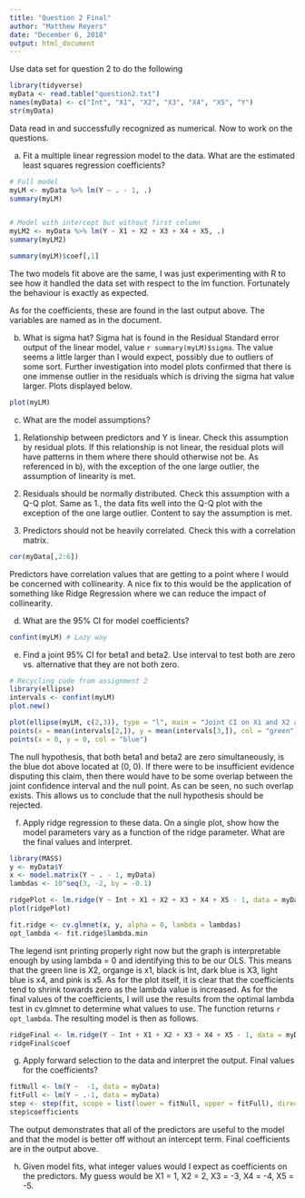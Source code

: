 ```yaml
---
title: "Question 2 Final"
author: "Matthew Reyers"
date: "December 6, 2018"
output: html_document
---
```


Use data set for question 2 to do the following

```r
library(tidyverse)
myData <- read.table("question2.txt")
names(myData) <- c("Int", "X1", "X2", "X3", "X4", "X5", "Y")
str(myData)
```

Data read in and successfully recognized as numerical. Now to work on the questions.

a) Fit a multiple linear regression model to the data. What are the estimated least squares regression coefficients?
```r
# Full model
myLM <- myData %>% lm(Y ~ . - 1, .)
summary(myLM)


# Model with intercept but without first column
myLM2 <- myData %>% lm(Y ~ X1 + X2 + X3 + X4 + X5, .)
summary(myLM2)

summary(myLM)$coef[,1]
```
The two models fit above are the same, I was just experimenting with R to see how it handled the data set with respect to the lm function. Fortunately the behaviour is exactly as expected.

As for the coefficients, these are found in the last output above. The variables are named as in the document. 

b) What is sigma hat?
Sigma hat is found in the Residual Standard error output of the linear model, value `r summary(myLM)$sigma`. The value seems a little larger than I would expect, possibly due to outliers of some sort. Further investigation into model plots confirmed that there is one immense outlier in the residuals which is driving the sigma hat value larger. Plots displayed below.
```r
plot(myLM)
```


c) What are the model assumptions?
1. Relationship between predictors and Y is linear. Check this assumption by residual  plots. If this relationship is not linear, the residual plots will have patterns in them where there should otherwise not be. As referenced in b), with the exception of the one large outlier, the assumption of linearity is met.

2. Residuals should be normally distributed. Check this assumption with a Q-Q plot. Same as 1., the data fits well into the Q-Q plot with the exception of the one large outlier. Content to say the assumption is met.

3. Predictors should not be heavily correlated. Check this with a correlation matrix.
```r
cor(myData[,2:6])
```
Predictors have correlation values that are getting to a point where I would be concerned with collinearity. A nice fix to this would be the application of something like Ridge Regression where we can reduce the impact of collinearity. 

d) What are the 95% CI for model coefficients?
```r
confint(myLM) # Lazy way

```

e) Find a joint 95% CI for beta1 and beta2. Use interval to test both are zero vs. alternative that they are not both zero.
```r
# Recycling code from assignment 2
library(ellipse)
intervals <- confint(myLM)
plot.new()

plot(ellipse(myLM, c(2,3)), type = "l", main = "Joint CI on X1 and X2 against null", xlim = c(0, 1.2), ylim = c(0, 2.2))
points(x = mean(intervals[2,]), y = mean(intervals[3,]), col = "green")
points(x = 0, y = 0, col = "blue")

```
The null hypothesis, that both beta1 and beta2 are zero simultaneously, is the blue dot above located at (0, 0). If there were to be insufficient evidence disputing this claim, then there would have to be some overlap between the joint confidence interval and the null point. As can be seen, no such overlap exists. This allows us to conclude that the null hypothesis should be rejected.


f) Apply ridge regression to these data. On a single plot, show how the model parameters vary as a function of the ridge parameter. What are the final values and interpret.
```r
library(MASS)
y <- myData$Y
x <- model.matrix(Y ~ . - 1, myData)
lambdas <- 10^seq(3, -2, by = -0.1)

ridgePlot <- lm.ridge(Y ~ Int + X1 + X2 + X3 + X4 + X5 - 1, data = myData, lambda = lambdas)
plot(ridgePlot)

fit.ridge <- cv.glmnet(x, y, alpha = 0, lambda = lambdas)
opt_lambda <- fit.ridge$lambda.min
```
The legend isnt printing properly right now but the graph is interpretable enough by using lambda = 0 and identifying this to be our OLS. This means that the green line is X2, organge is x1, black is Int, dark blue is X3, light blue is x4, and pink is x5. As for the plot itself, it is clear that the coefficients tend to shrink towards zero as the lambda value is increased. As for the final values of the coefficients, I will use the results from the optimal lambda test in cv.glmnet to determine what values to use. The function returns `r opt_lambda`. The resulting model is then as follows.
```r
ridgeFinal <- lm.ridge(Y ~ Int + X1 + X2 + X3 + X4 + X5 - 1, data = myData, lambda = opt_lambda)
ridgeFinal$coef
```


g) Apply forward selection to the data and interpret the output. Final values for the coefficients?
```r
fitNull <- lm(Y ~  -1, data = myData)
fitFull <- lm(Y ~ .-1, data = myData)
step <- step(fit, scope = list(lower = fitNull, upper = fitFull), direction = "forward")
step$coefficients
```
The output demonstrates that all of the predictors are useful to the model and that the model is better off without an intercept term. Final coefficients are in the output above.

h) Given model fits, what integer values would I expect as coefficients on the predictors.
My guess would be X1 = 1, X2 = 2, X3 = -3, X4 = -4, X5 = -5.
